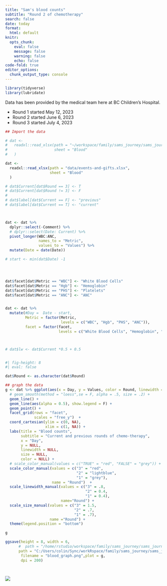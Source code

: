 ```yaml
---
title: "Sam's blood counts"
subtitle: "Round 2 of chemotherapy"
search: false
date: today
format:
  html: default
knitr: 
  opts_chunk: 
    eval: false
    message: false
    warning: false
    echo: false
code-fold: true
editor_options: 
  chunk_output_type: console
---
```


```r
library(tidyverse)
library(lubridate)
```

Data has been provided by the medical team here at BC Children's Hospital. 

-   Round 1 started May 12, 2023
-   Round 2 started June 6, 2023
-   Round 3 started July 4, 2023

```r
## Import the data 

# dat <- 
#   readxl::read_xlsx(path = "~/workspace/family/sams_journey/sams_journey/data/events-and-gifts.xlsx",
#                     sheet = "Blood"
#   )

dat <- 
  readxl::read_xlsx(path = "data/events-and-gifts.xlsx",
                    sheet = "Blood"
  )

# dat$Current[dat$Round == 3] <- T
# dat$Current[dat$Round != 3] <- F
# 
# dat$label[dat$Current == F] <- "previous"
# dat$label[dat$Current == T] <- "current"



dat <- dat %>% 
  dplyr::select(-Comment) %>% 
  # dplyr::select(Date: Current) %>%  
  pivot_longer(WBC:ANC, 
               names_to = "Metric", 
               values_to = "Values") %>% 
  mutate(Date = date(Date))

# start <- min(dat$Date) -1




dat$facet[dat$Metric == "WBC"] <- "White Blood Cells"
dat$facet[dat$Metric == "Hgb"] <- "Hemoglobin"
dat$facet[dat$Metric == "PHS"] <- "Platelets"
dat$facet[dat$Metric == "ANC"] <- "ANC"


dat <- dat %>% 
  mutate(#Day =  Date - start,
         Metric = factor(Metric, 
                         levels = c("WBC", "Hgb", "PHS", "ANC")),
         facet = factor(facet, 
                        levels = c("White Blood Cells", "Hemoglobin", "Platelets", "ANC")))



# dat$lw <- dat$Current *0.5 + 0.5



```

```r
#| fig-height: 8
#| eval: false

dat$Round <- as.character(dat$Round)

## graph the data 
g <- dat %>% ggplot(aes(x = Day, y = Values, color = Round, linewidth = Round, size = Round)) +
  # geom_smooth(method = "loess",se = F, alpha = .5, size = .2) +
  geom_line() + 
  geom_line(aes(alpha = 0.5), show.legend = F) +
  geom_point() +
  facet_grid(rows = "facet",
             scales = "free_y")  +
  coord_cartesian(ylim = c(0, NA),
                  xlim = c(1, NA)) +
  labs(title = "Blood counts",
       subtitle = "Current and previous rounds of chemo-therapy",
       x = "Day",
       y = NULL,
       linewidth = NULL, 
       size = NULL,
       color = NULL) +
  # scale_color_manual(values = c("TRUE" = "red", "FALSE" = "grey")) +
  scale_color_manual(values = c("3" = "red", 
                                "2" = "lightblue",
                                "1" = "grey"),
                     name = "Round")  +
  scale_linewidth_manual(values = c("3" = .8,
                                    "2" = 0.4,
                                    "1" = 0.4),
                         name="Round") +
  scale_size_manual(values = c("3" = 1.5, 
                               "2" = .7,
                               "1" = .7),
                    name ="Round") +
  theme(legend.position = "bottom")

g

ggsave(height = 8, width = 6, 
      #  path = "/home/rstudio/workspace/family/sams_journey/sams_journey/_img/",
      path = "C:/Users/colin/Sync/workRspace/family/sams_journey/sams_journey/_img",
       filename = "blood_graph.png",plot = g,
       dpi = 200)

  
```

![](https://samsstory.s3.ca-central-1.amazonaws.com/blood_graph.png)
